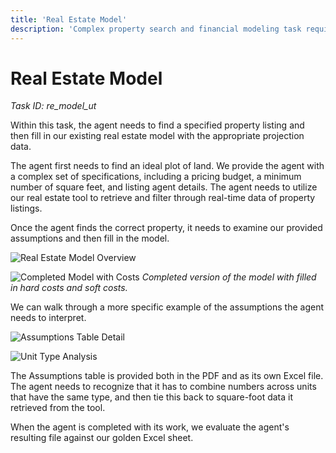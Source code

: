 ```yaml
---
title: 'Real Estate Model'
description: 'Complex property search and financial modeling task requiring real-time data retrieval and multi-unit assumption interpretation'
---
```


# Real Estate Model
*Task ID: re_model_ut*

Within this task, the agent needs to find a specified property listing and then fill in our existing real estate model with the appropriate projection data.

The agent first needs to find an ideal plot of land. We provide the agent with a complex set of specifications, including a pricing budget, a minimum number of square feet, and listing agent details. The agent needs to utilize our real estate tool to retrieve and filter through real-time data of property listings.

Once the agent finds the correct property, it needs to examine our provided assumptions and then fill in the model.

![Real Estate Model Overview](/images/real-estate.jpg)

![Completed Model with Costs](/images/RE-2.png)
*Completed version of the model with filled in hard costs and soft costs.*

We can walk through a more specific example of the assumptions the agent needs to interpret.

![Assumptions Table Detail](/images/RE-3.png)

![Unit Type Analysis](/images/RE-4.png)

The Assumptions table is provided both in the PDF and as its own Excel file. The agent needs to recognize that it has to combine numbers across units that have the same type, and then tie this back to square-foot data it retrieved from the tool.

When the agent is completed with its work, we evaluate the agent's resulting file against our golden Excel sheet.

